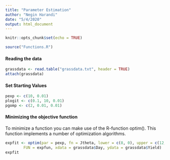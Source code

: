 ---
title: "Parameter Estimation"
author: "Negin Harandi"
date: "5/4/2020"
output: html_document
---

```{r setup, include=FALSE}
knitr::opts_chunk$set(echo = TRUE)
```

```{r}
source("Functions.R")
```

#### Reading the data
```{r}
grassdata <- read.table("grassdata.txt", header = TRUE)
attach(grassdata)
```

#### Set Starting Values

```{r}
pexp <- c(10, 0.01)
plogit <- c(0.1, 10, 0.01)
pgomp <- c(2, 0.01, 0.01)
```

#### Minimizing the objective function
To minimize a function you can make use of the R-function optim(). This function implements a number of optimization algorithms.

```{r}
expfit <- optim(par = pexp, fn = Jtheta, lower = c(8, 0), upper = c(12, 1), method = "L-BFGS-B", 
		FUN = expfun, xdata = grassdata$Day, ydata = grassdata$Yield)
expfit
```